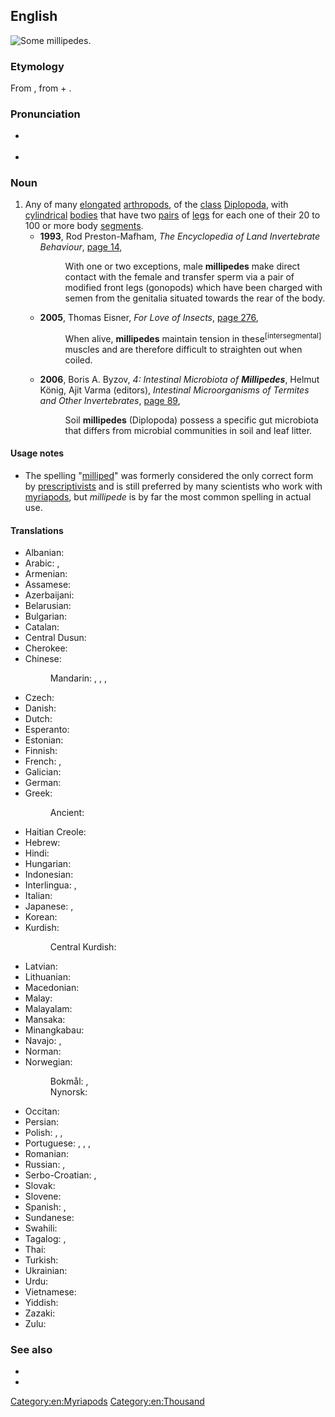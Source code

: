 ==English==
[[Image:Millipedes.jpg|thumb|Some '''millipedes'''.]]
{{wikipedia}}

===Etymology===
{{root|en|ine-pro|*ped-}}
From {{etyl|la|en}} {{m|la|millipeda||wood louse}}, from {{m|la|mille||thousand}} + {{m|la|pedis||foot}}.

===Pronunciation===
* {{a|GenAm}} {{IPA|en|/ˈmɪləpid/}}
* {{audio|en|LL-Q1860 (eng)-Vealhurl-millipede.wav|Audio (Southern England)}}

===Noun===
{{en-noun}}

# Any of many [[elongated]] [[arthropod]]s, of the [[class]] [[Diplopoda]], with [[cylindrical]] [[bodies]] that have two [[pair]]s of [[leg]]s for each one of their 20 to 100 or more body [[segment]]s.{{defdate|From 1600}}
#* '''1993''', Rod Preston-Mafham, ''The Encyclopedia of Land Invertebrate Behaviour'', [http://books.google.com.au/books?id=sDpagGxJw3AC&pg=PA14&dq=%22millipede%22%7C%22millipedes%22&hl=en&sa=X&ei=LDiMU8LqB8HEkgWkqoGICw&redir_esc=y#v=onepage&q=%22millipede%22%7C%22millipedes%22&f=false page 14],
#*: With one or two exceptions, male '''millipedes''' make direct contact with the female and transfer sperm via a pair of modified front legs (gonopods) which have been charged with semen from the genitalia situated towards the rear of the body.
#* '''2005''', Thomas Eisner, ''For Love of Insects'', [http://books.google.com.au/books?id=Ki9djoKOm-0C&pg=PA276&dq=%22millipede%22%7C%22millipedes%22&hl=en&sa=X&ei=LDiMU8LqB8HEkgWkqoGICw&redir_esc=y#v=onepage&q=%22millipede%22%7C%22millipedes%22&f=false page 276],
#*: When alive, '''millipedes''' maintain tension in these<sup>[intersegmental]</sup> muscles and are therefore difficult to straighten out when coiled.
#* '''2006''', Boris A. Byzov, ''4: Intestinal Microbiota of '''Millipedes''''', Helmut König, Ajit Varma (editors), ''Intestinal Microorganisms of Termites and Other Invertebrates'', [http://books.google.com.au/books?id=sbBG4-G7arQC&pg=PA89&dq=%22millipede%22%7C%22millipedes%22&hl=en&sa=X&ei=LDiMU8LqB8HEkgWkqoGICw&redir_esc=y#v=onepage&q=%22millipede%22%7C%22millipedes%22&f=false page 89],
#*: Soil '''millipedes''' (Diplopoda) possess a specific gut microbiota that differs from microbial communities in soil and leaf litter.

====Usage notes====
* The spelling "[[milliped]]" was formerly considered the only correct form by [[prescriptivist]]s and is still preferred by many scientists who work with [[myriapod]]s, but ''millipede'' is by far the most common spelling in actual use.

====Translations====
{{trans-top|elongated arthropod}}
* Albanian: {{t+|sq|shumëkëmbësh|m}}
* Arabic: {{t|ar|دُودَة أَلْفِيَّة|f|tr=dūda ʾalfiyya}}, {{t|ar|ذات الألف قدم}}
* Armenian: {{t|hy|հազարոտնուկ}}
* Assamese: {{t|as|কেৰেলুৱা}}
* Azerbaijani: {{t|az|kırkayak}}
* Belarusian: {{t|be|шматно́жка|f}}
* Bulgarian: {{t|bg|стоно́жка|f}}
* Catalan: {{t|ca|milpeu}}
* Central Dusun: {{t|dtp|lontugi}}
* Cherokee: {{t|chr|ᎠᏓᎴᏴᏗᏍᎩ}}
* Chinese:
*: Mandarin: {{t+|cmn|馬陸|sc=Hani}}, {{t+|cmn|马陆|tr=mǎlù|sc=Hani}}, {{t+|cmn|千足蟲|sc=Hani}}, {{t+|cmn|千足虫|tr=qiānzúchóng|sc=Hani}}
* Czech: {{t|cs|mnohonožka|f}}
* Danish: {{t|da|tusindben|n}}
* Dutch: {{t|nl|miljoenpoot|m}}
* Esperanto: {{t|eo|milpiedulo}}
* Estonian: {{t|et|tuhatjalg}}
* Finnish: {{t+|fi|tuhatjalkainen}}
* French: {{t+|fr|diplopode|m}}, {{t+|fr|mille-pattes|m}}
* Galician: {{t|gl|cempés|m}}
* German: {{t+|de|Tausendfüßler|m}}
* Greek: {{t+|el|σαρανταποδαρούσα|f}}
*: Ancient: {{t|grc|σκολόπενδρα|f}}
* Haitian Creole: {{t|ht|milipèd}}
* Hebrew: {{t+|he|מרבה רגלים|sc=Hebr}}
* Hindi: {{t+|hi|गोजर}}
* Hungarian: {{t+|hu|százlábú}}
* Indonesian: {{t+|id|kaki seribu}}
* Interlingua: {{t|ia|millepedes}}, {{t|ia|myriapodo}}
* Italian: {{t+|it|millepiedi|m}}
* Japanese: {{t|ja|ヤスデ|tr=yasude|sc=Jpan}}, {{t+|ja|馬陸|tr=やすで, yasude|sc=Jpan}}
* Korean: {{t|ko|노래기}}
* Kurdish:
*: Central Kurdish: {{t+|ckb|ھەزارپێ}}
{{trans-mid}}
* Latvian: {{t|lv|daudzkājis}}
* Lithuanian: {{t|lt|šimtakojis}}
* Macedonian: {{t|mk|стоногалка|f}}
* Malay: {{t|ms|gonggok}}
* Malayalam: {{t+|ml|തേരട്ട|sc=Mlym}}
* Mansaka: {{t|msk|labud}}
* Minangkabau: {{t|min|kulum-kulum}}
* Navajo: {{t|nv|jááłánii}}, {{t|nv|jáád łánii}}
* Norman: {{t|nrf|mille-pids|m}}
* Norwegian:
*: Bokmål: {{t|nb|tusenbein|n}}, {{t|nb|tusenben|n}}
*: Nynorsk: {{t|nn|tusenbein|n}}
* Occitan: {{t+|oc|milapatas|m}}
* Persian: {{t+|fa|هزارپا|tr=hezâr-pâ|sc=fa-Arab}}
* Polish: {{t+|pl|stonoga|f}}, {{t+|pl|krocionóg|m}}, {{t|pl|dwuparzec|m}}
* Portuguese: {{t|pt|diplópode|m}}, {{t|pt|milípede|m}}, {{t+|pt|piolho-de-cobra|m}} {{q|Brazil}}, {{t+|pt|embuá|m}} {{q|Brazil}}
* Romanian: {{t+|ro|miriapod|n}}
* Russian: {{t+|ru|многоно́жка|f}}, {{t+|ru|кився́к|m}} {{qualifier|julid}}
* Serbo-Croatian: {{t+|sh|stonoga|sc=Latn}}, {{t|sh|стонога|sc=Cyrl}}
* Slovak: {{t|sk|stonožka|f}}
* Slovene: {{t+|sl|stonoga|f}}
* Spanish: {{t|es|milpiés|m}}, {{t+|es|congorocho|m}} {{qualifier|Venezuela}}
* Sundanese: {{t|su|titinggi}}
* Swahili: {{t+|sw|jongoo}}
* Tagalog: {{t|tl|singsing-singsingan}}, {{t|tl|singsingpari}}
* Thai: {{t+|th|กิ้งกือ|tr=gînggeu}}
* Turkish: {{t+|tr|kırkayak}}
* Ukrainian: {{t+|uk|багатоні́жка|f}}
* Urdu: {{t|ur|گوجر|sc=ur-Arab}}
* Vietnamese: {{t|vi|cuốn chiếu}}
* Yiddish: {{t|yi|מילליפּעדע|sc=Hebr}}
* Zazaki: {{t|zza|çewreslıng|c}}
* Zulu: {{t|zu|ishongololo|c5|c6}}
{{trans-bottom}}

===See also===
* {{l|en|centipede}}
* {{l|en|myriapod}}

[[Category:en:Myriapods]]
[[Category:en:Thousand]]